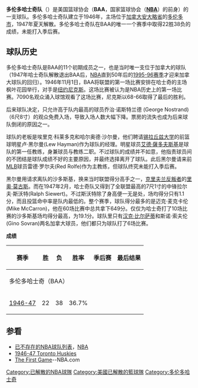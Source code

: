 {{Copyedit}}
{{NBA team
| logo          = Toronto_Huskies.gif
| imagesize     = 170px
| name          = 多伦多哈士奇
| conference    = 东部赛区
| division      = 东部赛区
| founded       = 1946年
| history       = 1946年-1947年
| arena         = 枫叶花园
| city          = 加拿大多伦多市
| colors        = 蓝、白
| owner         = 
| coach         = 
| championships = 
| conf_champs   = 
| div_champs    = 
}}
'''多伦多哈士奇队'''（{{lang-en|'''Toronto Huskies'''}}）是美国篮球协会（'''BAA'''，国家篮球协会（'''[[NBA|NBA]]'''）的前身）的一支球队。多伦多哈士奇队建立于1946年，主场位于[[加拿大|加拿大]][[安大略省|安大略省]]的[[多伦多市|多伦多市]]，1947年夏天解散。多伦多哈士奇队在BAA的唯一一个赛季中取得22胜38负的成绩，未能打入季后赛。

==球队历史==
多伦多哈士奇队是BAA的11个初期成员之一，也是当时唯一支位于加拿大的球队（1947年哈士奇队解散退出BAA后，[[NBA|NBA]]直到50年后的[[1995-96_NBA赛季|1995-96赛季]]才迎来加拿大球队的回归）。1946年11月1日，BAA将联盟的第一场比赛安排在哈士奇的主场枫叶花园举行，对手是[[纽约尼克斯|纽约尼克斯]]。这场比赛被认为是NBA历史上的第一场比赛。7090名观众涌入球馆观看了这场比赛，尼克斯以68-66取得了最后的胜利。

后来球队决定，只允许高于队内最高的球员乔治·诺斯特兰德 (George Nostrand)（6尺8寸）的观众免费入场，导致入场人数大幅下降。票房的流失也成为后来球队倒闭的原因之一。

球队的老板是埃里克·科莱多克和哈尔奥德·沙尔曼，他们聘请[[锡拉丘兹大学|锡拉丘兹大学]]的前篮球明星卢·黑尔曼(Lew Hayman)作为球队的经理。明星球员[[埃德·萨多夫斯基|艾德·薩多夫斯基]]是球队的第一任教练，身兼球员与教练二职。不过球队的成绩并不如意，他指责球员间的不团结是球队成绩不好的主要原因，并最终选择离开了球队。此后黑尔曼请来前[[MLB|MLB]]球员雷德·罗尔夫(Red Rolfe)作为主教练，但球队终究未能打入季后赛。

黑尔曼用请求离队的沙多斯基，换来当时联盟得分高手之一，[[克里夫兰反叛者|克里夫兰反叛者]]的[[利奥·默古斯|里奥·莫古斯]]。而在1947年2月，哈士奇队又得到了全联盟最高的7尺1寸的中锋拉尔夫·斯沃特(Ralph Siewert)。不过斯沃特除了身高便一无是处，场均得分只有1.1分，而且投篮命中率是队内最低的。整个赛季，球队得分最多的是迈克·麦克卡伦(Mike McCarron)，他在60场比赛中总共拿下649分。仅仅为哈士奇打了10场比赛的沙多斯基场均得分最高，为19.1分。球队里只有[[汉克·比亚萨蒂|汉克·比尔萨蒂]]和斯诺·索夫伦(Gino Sovran)两名加拿大球员，他们都只为球队打了6场比赛。

'''成绩'''
{|class=wikitable
|-
!赛季!!胜!!负!!胜率!!季后赛!!最后结果
|-
!colspan=6|多伦多哈士奇（BAA）
|-
|[[1946-47_NBA赛季|1946-47]]||22||38||36.7%||||
|}

==参看==
*[[已不存在的NBA球队列表|已不存在的NBA球队列表]]，[[NBA|NBA]]
*[http://www.basketball-reference.com/teams/TRH/1947.html 1946-47 Toronto Huskies]{{Wayback|url=http://www.basketball-reference.com/teams/TRH/1947.html |date=20070808210054 }}
*[https://www.webcitation.org/68v05gRJ2?url=http://www.nba.com/history/firstgame_feature.html The First Game]--NBA.com

{{已解散的NBA球队}}

[[Category:已解散的NBA球隊|Category:已解散的NBA球隊]]
[[Category:美國已解散的籃球隊|Category:美國已解散的籃球隊]]
[[Category:多伦多哈士奇|Category:多伦多哈士奇]]